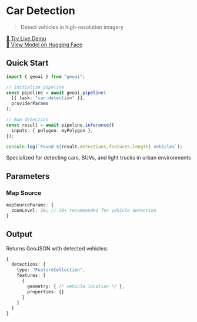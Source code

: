 
# Car Detection

> Detect vehicles in high-resolution imagery

<VideoEmbed
  src="https://geobase-docs.s3.amazonaws.com/geobase-ai-assets/car-detection-model.mp4"
  title="Car Detection Demo"
/>

<div style={{ textAlign: "center", marginTop: "1rem" }}>
  <a
    href="https://docs.geobase.app/geoai-live/tasks/car-detection"
    target="_blank"
    rel="noopener noreferrer"
    style={{
      display: "inline-flex",
      alignItems: "center",
      gap: "0.5rem",
      padding: "0.5rem 1rem",
      backgroundColor: "#3b82f6",
      color: "white",
      textDecoration: "none",
      borderRadius: "0.375rem",
      fontWeight: "500",
      transition: "background-color 0.2s",
    }}
    className="live-demo-button"
  >
    🚀 Try Live Demo
  </a>
</div>

<style jsx>{`
  .live-demo-button:hover {
    background-color: #2563eb !important;
  }
`}</style>

<div style={{ textAlign: "center", marginTop: "0.5rem" }}>
  <a
    href="https://huggingface.co/geobase/car-detection"
    target="_blank"
    rel="noopener noreferrer"
    style={{
      fontSize: "0.875rem",
      color: "#6b7280",
      textDecoration: "none",
    }}
  >
    🤗 View Model on Hugging Face
  </a>
</div>

## Quick Start

```typescript
import { geoai } from "geoai";

// Initialize pipeline
const pipeline = await geoai.pipeline(
  [{ task: "car-detection" }],
  providerParams
);

// Run detection
const result = await pipeline.inference({
  inputs: { polygon: myPolygon },
});

console.log(`Found ${result.detections.features.length} vehicles`);
```

<Callout type="info" emoji="🚗">
  Specialized for detecting cars, SUVs, and light trucks in urban environments
</Callout>

## Parameters

### Map Source

```typescript
mapSourceParams: {
  zoomLevel: 20; // 20+ recommended for vehicle detection
}
```

## Output

Returns GeoJSON with detected vehicles:

```typescript
{
  detections: {
    type: "FeatureCollection",
    features: [
      {
        geometry: { /* vehicle location */ },
        properties: {}
      }
    ]
  }
}
```
